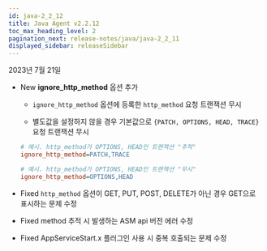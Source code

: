 ```yaml
---
id: java-2_2_12
title: Java Agent v2.2.12
toc_max_heading_level: 2
pagination_next: release-notes/java/java-2_2_11
displayed_sidebar: releaseSidebar
---
```


2023년 7월 21일

- <Status>New</Status> <b>ignore_http_method</b> 옵션 추가

  - `ignore_http_method` 옵션에 등록한 `http_method` 요청 트랜잭션 무시

  - 별도값을 설정하지 않을 경우 기본값으로 `{PATCH, OPTIONS, HEAD, TRACE}` 요청 트랜잭션 무시

  ```ini title='whatap.conf'
  # 예시. http_method가 OPTIONS, HEAD인 트랜잭션 "추적"
  ignore_http_method=PATCH,TRACE

  # 예시. http_method가 OPTIONS, HEAD인 트랜잭션 "무시"
  ignore_http_method=OPTIONS,HEAD
  ```

- <Status>Fixed</Status> <code>http_method</code> 옵션이 GET, PUT, POST, DELETE가 아닌 경우 GET으로 표시하는 문제 수정

- <Status>Fixed</Status> method 추적 시 발생하는 ASM api 버전 에러 수정

- <Status>Fixed</Status> AppServiceStart.x 플러그인 사용 시 중복 호출되는 문제 수정